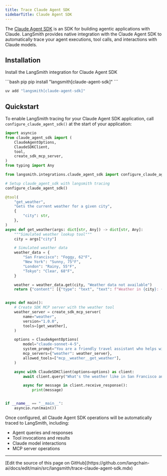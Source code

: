 ```yaml
---
title: Trace Claude Agent SDK
sidebarTitle: Claude Agent SDK
---
```


The [Claude Agent SDK](https://docs.claude.com/en/api/agent-sdk/overview) is an SDK for building agentic applications with Claude. LangSmith provides native integration with the Claude Agent SDK to automatically trace your agent executions, tool calls, and interactions with Claude models.

## Installation

Install the LangSmith integration for Claude Agent SDK

<CodeGroup>
```bash pip
pip install "langsmith[claude-agent-sdk]"
```

```bash uv
uv add "langsmith[claude-agent-sdk]"
```
</CodeGroup>

## Quickstart

To enable LangSmith tracing for your Claude Agent SDK application, call `configure_claude_agent_sdk()` at the start of your application:

```python
import asyncio
from claude_agent_sdk import (
    ClaudeAgentOptions,
    ClaudeSDKClient,
    tool,
    create_sdk_mcp_server,
)
from typing import Any

from langsmith.integrations.claude_agent_sdk import configure_claude_agent_sdk

# Setup claude_agent_sdk with langsmith tracing
configure_claude_agent_sdk()

@tool(
    "get_weather",
    "Gets the current weather for a given city",
    {
        "city": str,
    },
)
async def get_weather(args: dict[str, Any]) -> dict[str, Any]:
    """Simulated weather lookup tool"""
    city = args["city"]

    # Simulated weather data
    weather_data = {
        "San Francisco": "Foggy, 62°F",
        "New York": "Sunny, 75°F",
        "London": "Rainy, 55°F",
        "Tokyo": "Clear, 68°F",
    }

    weather = weather_data.get(city, "Weather data not available")
    return {"content": [{"type": "text", "text": f"Weather in {city}: {weather}"}]}


async def main():
    # Create SDK MCP server with the weather tool
    weather_server = create_sdk_mcp_server(
        name="weather",
        version="1.0.0",
        tools=[get_weather],
    )

    options = ClaudeAgentOptions(
        model="claude-sonnet-4-5",
        system_prompt="You are a friendly travel assistant who helps with weather information.",
        mcp_servers={"weather": weather_server},
        allowed_tools=["mcp__weather__get_weather"],
    )

    async with ClaudeSDKClient(options=options) as client:
        await client.query("What's the weather like in San Francisco and Tokyo?")

        async for message in client.receive_response():
            print(message)


if __name__ == "__main__":
    asyncio.run(main())
```

Once configured, all Claude Agent SDK operations will be automatically traced to LangSmith, including:
- Agent queries and responses
- Tool invocations and results
- Claude model interactions
- MCP server operations

---

<Callout icon="pen-to-square" iconType="regular">
  [Edit the source of this page on GitHub](https://github.com/langchain-ai/docs/edit/main/src/langsmith/trace-claude-agent-sdk.mdx)
</Callout>
